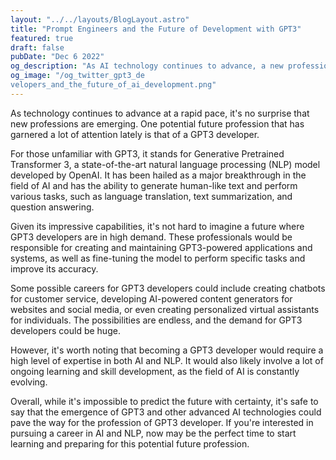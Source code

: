 ```yaml
---
layout: "../../layouts/BlogLayout.astro"
title: "Prompt Engineers and the Future of Development with GPT3"
featured: true
draft: false
pubDate: "Dec 6 2022"
og_description: "As AI technology continues to advance, a new profession is emerging - the GPT3 developer. This article explores the potential future of GPT3 developers, including the skills and expertise required, the possible careers and applications, and the potential demand for these professionals. Read on to learn more about this exciting future profession."
og_image: "/og_twitter_gpt3_de
velopers_and_the_future_of_ai_development.png"
---
```


As technology continues to advance at a rapid pace, it's no surprise that new professions are emerging. One potential future profession that has garnered a lot of attention lately is that of a GPT3 developer.

For those unfamiliar with GPT3, it stands for Generative Pretrained Transformer 3, a state-of-the-art natural language processing (NLP) model developed by OpenAI. It has been hailed as a major breakthrough in the field of AI and has the ability to generate human-like text and perform various tasks, such as language translation, text summarization, and question answering.

Given its impressive capabilities, it's not hard to imagine a future where GPT3 developers are in high demand. These professionals would be responsible for creating and maintaining GPT3-powered applications and systems, as well as fine-tuning the model to perform specific tasks and improve its accuracy.

Some possible careers for GPT3 developers could include creating chatbots for customer service, developing AI-powered content generators for websites and social media, or even creating personalized virtual assistants for individuals. The possibilities are endless, and the demand for GPT3 developers could be huge.

However, it's worth noting that becoming a GPT3 developer would require a high level of expertise in both AI and NLP. It would also likely involve a lot of ongoing learning and skill development, as the field of AI is constantly evolving.

Overall, while it's impossible to predict the future with certainty, it's safe to say that the emergence of GPT3 and other advanced AI technologies could pave the way for the profession of GPT3 developer. If you're interested in pursuing a career in AI and NLP, now may be the perfect time to start learning and preparing for this potential future profession.
